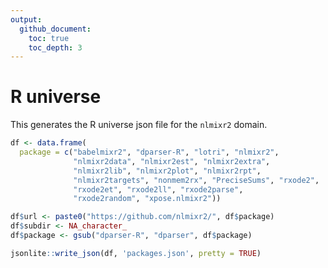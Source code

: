 ```yaml
---
output:
  github_document:
    toc: true
    toc_depth: 3
---
```


# R universe

This generates the R universe json file for the `nlmixr2` domain.

```r

df <- data.frame(
  package = c("babelmixr2", "dparser-R", "lotri", "nlmixr2",
              "nlmixr2data", "nlmixr2est", "nlmixr2extra",
              "nlmixr2lib", "nlmixr2plot", "nlmixr2rpt",
              "nlmixr2targets", "nonmem2rx", "PreciseSums", "rxode2",
              "rxode2et", "rxode2ll", "rxode2parse",
              "rxode2random", "xpose.nlmixr2"))

df$url <- paste0("https://github.com/nlmixr2/", df$package)
df$subdir <- NA_character_
df$package <- gsub("dparser-R", "dparser", df$package)

jsonlite::write_json(df, 'packages.json', pretty = TRUE)
```
